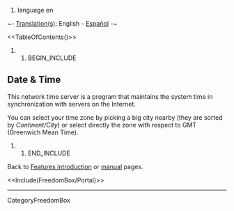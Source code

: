 #language en

~- [[DebianWiki/EditorGuide#translation|Translation(s)]]: English - [[es/FreedomBox/Manual/DateTime|Español]] -~

<<TableOfContents()>>

## BEGIN_INCLUDE

== Date & Time ==

This network time server is a program that maintains the system time in synchronization with servers on the Internet.

You can select your time zone by picking a big city nearby (they are sorted by ''Continent/City'') or select directly the zone with respect to GMT (Greenwich Mean Time).

{{attachment:DateTime.png}}


## END_INCLUDE

Back to [[FreedomBox/Features|Features introduction]] or [[FreedomBox/Manual|manual]] pages.


<<Include(FreedomBox/Portal)>>

----
CategoryFreedomBox
